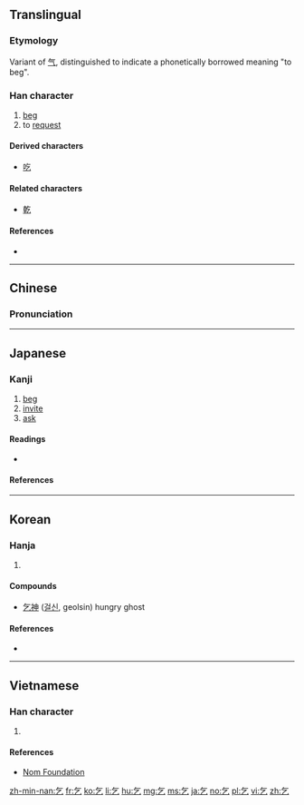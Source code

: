 ==Translingual==

===Etymology===
Variant of [[气]], distinguished to indicate a phonetically borrowed meaning "to beg".

===Han character===
{{Han char|rn=5|rad=乙|as=02|sn=3|four=80717|canj=ON|ids=⿱𠂉乙}}

# [[beg]]
# to [[request]]

====Derived characters====
* [[吃]]

====Related characters====
* [[乾]] {{qualifier|current form related, etymologically distinct}}

====References====
* {{Han ref|kx=0084.030|dkj=00170|dj=0170.030|hdz=10050.070|uh=4E5E|ud=20062|bh=A45E|bd=42078}}

----

==Chinese==
{{zh-forms}}

===Pronunciation===
{{zh-pron
|m=qǐ
|c=hat1
|mc=y
|oc=y
|ma=
|cat=v
}}

----

==Japanese==

===Kanji===
{{ja-kanji|grade=c|rs=乙02}}

# [[beg]]
# [[invite]]
# [[ask]]

====Readings====
* {{ja-readings|goon=[[こつ]] (kotsu), [[こち]] (kochi)|kanon=[[きつ]] (kitsu)|on=[[き]] (ki), [[きけ]] (kike)|kun=[[こう]] (kou), [[こい]] (koi)}}

====References====
{{ja-kref
|jis= 3870
|ku= 2480
|shift= 8CEE
|euc= B8F0
|freq= 2478
|nelson= 262
|newnelson= 59
|halpern= 1961
|kld= ''not listed''
|heisig= 462
|tuttle= 0a3.4
}}

----

==Korean==

===Hanja===
{{ko-hanja|hangeul=걸|rv=geol|mr=kŏl|eumhun=[[빌다|빌]]|ehrv=bil|ehmr=pil|ehy=}}

# {{defn|lang=ko|sort=乙02}}

====Compounds====
* [[乞神]] ([[걸신]], geolsin) hungry ghost

====References====
* {{Hanja ref|nav=7925}}

----

==Vietnamese==

===Han character===
{{vi-readings|rs=乙02| hanviet = [[khất]], [[khắt]], [[gật]]}}

# {{defn|vi|sort=乙02}}

====References====
*[http://nomfoundation.org/common/nom_details.php?codepoint=4e5e Nom Foundation]

[[zh-min-nan:乞]]
[[fr:乞]]
[[ko:乞]]
[[li:乞]]
[[hu:乞]]
[[mg:乞]]
[[ms:乞]]
[[ja:乞]]
[[no:乞]]
[[pl:乞]]
[[vi:乞]]
[[zh:乞]]